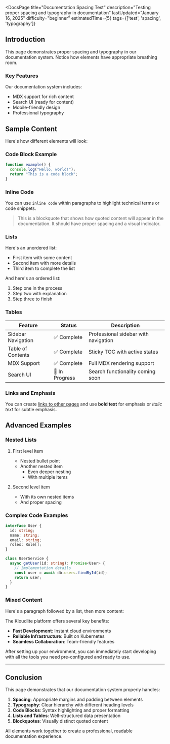 
<DocsPage
  title="Documentation Spacing Test"
  description="Testing proper spacing and typography in documentation"
  lastUpdated="January 16, 2025"
  difficulty="beginner"
  estimatedTime={5}
  tags={['test', 'spacing', 'typography']}
>

## Introduction

This page demonstrates proper spacing and typography in our documentation system. Notice how elements have appropriate breathing room.

### Key Features

Our documentation system includes:

- MDX support for rich content
- Search UI (ready for content)
- Mobile-friendly design
- Professional typography

## Sample Content

Here's how different elements will look:

### Code Block Example

```javascript
function example() {
  console.log("Hello, world!");
  return "This is a code block";
}
```

### Inline Code

You can use `inline code` within paragraphs to highlight technical terms or code snippets.

> This is a blockquote that shows how quoted content will appear in the documentation. It should have proper spacing and a visual indicator.

### Lists

Here's an unordered list:

- First item with some content
- Second item with more details
- Third item to complete the list

And here's an ordered list:

1. Step one in the process
2. Step two with explanation
3. Step three to finish

### Tables

| Feature | Status | Description |
|---------|--------|-------------|
| Sidebar Navigation | ✅ Complete | Professional sidebar with navigation |
| Table of Contents | ✅ Complete | Sticky TOC with active states |
| MDX Support | ✅ Complete | Full MDX rendering support |
| Search UI | 🚧 In Progress | Search functionality coming soon |

### Links and Emphasis

You can create [links to other pages](/docs) and use **bold text** for emphasis or *italic text* for subtle emphasis.

## Advanced Examples

### Nested Lists

1. First level item
   - Nested bullet point
   - Another nested item
     - Even deeper nesting
     - With multiple items
   
2. Second level item
   - With its own nested items
   - And proper spacing

### Complex Code Examples

```typescript
interface User {
  id: string;
  name: string;
  email: string;
  roles: Role[];
}

class UserService {
  async getUser(id: string): Promise<User> {
    // Implementation details
    const user = await db.users.findById(id);
    return user;
  }
}
```

### Mixed Content

Here's a paragraph followed by a list, then more content:

The Kloudlite platform offers several key benefits:

- **Fast Development**: Instant cloud environments
- **Reliable Infrastructure**: Built on Kubernetes
- **Seamless Collaboration**: Team-friendly features

After setting up your environment, you can immediately start developing with all the tools you need pre-configured and ready to use.

---

## Conclusion

This page demonstrates that our documentation system properly handles:

1. **Spacing**: Appropriate margins and padding between elements
2. **Typography**: Clear hierarchy with different heading levels
3. **Code Blocks**: Syntax highlighting and proper formatting
4. **Lists and Tables**: Well-structured data presentation
5. **Blockquotes**: Visually distinct quoted content

All elements work together to create a professional, readable documentation experience.

</DocsPage>